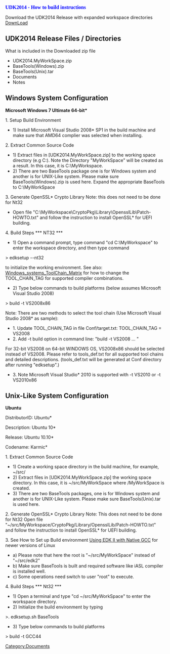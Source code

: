 {{UDK2014}}
<span style="font-size: 12.0pt; text-align: center; font-family: Verdana; color: blue; font-weight: bold; font-style: normal">
UDK2014 - How to build instructions </span>

Download the UDK2014 Release with expanded workspace directories [http://sourceforge.net/projects/edk2/files/UDK2014_Releases/UDK2014/UDK2014.Complete.MyWorkSpace.zip/download DownLoad]


== UDK2014 Release Files / Directories == 
What is included in the Downloaded zip file
* UDK2014.MyWorkSpace.zip
* BaseTools(Windows).zip
* BaseTools(Unix).tar
* Documents
* Notes

== Windows System Configuration ==
'''Microsoft Windows 7 Ultimate 64-bit*'''

1.  Setup Build Environment
*    1)  Install Microsoft Visual Studio 2008* SP1 in the build machine and make        sure that AMD64 complier was selected when installing.
2.  Extract Common Source Code
*    1) Extract files in [UDK2014.MyWorkSpace.zip]  to the working space directory (e.g C:). Note the         Directory "MyWorkSpace" will be created as a result. In this case, it is C:\MyWorkspace. 
*    2) There are two BaseTools package one is for Windows system and another is for UNIX-Like system.        Please make sure BaseTools(Windows).zip is used here. Expand the appropriate        BaseTools to C:\MyWorkSpace
3.  Generate OpenSSL* Crypto Library Note: this does not need to be done for Nt32
*        Open file "C:\MyWorkspace\CryptoPkg\Library\OpensslLib\Patch-HOWTO.txt" and follow the instruction to install OpenSSL* for UEFI building.
4.  Build Steps   *** NT32 ***
*    1)  Open a command prompt, type command "cd C:\MyWorkspace" to enter the         workspace directory, and then type command 
>        edksetup --nt32

to initialize the  working environment. See also: [[Windows_systems_ToolChain_Matrix]] for how to change the TOOL_CHAIN_TAG for supported compiler combinations.


*    2)  Type below commands to build platforms (below assumes Microsoft Visual Studio 2008)
>        build -t VS2008x86 

Note: There are two methods to select the tool chain (Use Microsoft Visual Studio 2008*
as sample):
* 1. Update TOOL_CHAIN_TAG in file Conf/target.txt: TOOL_CHAIN_TAG = VS2008
* 2. Add -t build option in command line: "build -t VS2008 ... "
For 32-bit VS2008 on 64-bit WINDOWS OS, VS2008x86 should be selected instead of VS2008.
Please refer to tools_def.txt for all supported tool chains and detailed descriptions.
(tools_def.txt will be generated at Conf directory after running "edksetup".)
* 3. Note Microsoft Visual Studio* 2010 is supported with -t VS2010 or -t VS2010x86

== Unix-Like System Configuration ==
'''Ubuntu'''

DistributorID: Ubuntu*

Description:   Ubuntu 10*

Release:       Ubuntu 10.10*

Codename:      Karmic*

1.  Extract Common Source Code
*    1)  Create a working space directory in the build machine, for example, ~/src/
*    2)  Extract files in [UDK2014.MyWorkSpace.zip] the working space directory.         In this case, it is ~/src/MyWorkSpace where /MyWorkSpace is created.
*    3)  There are two BaseTools packages, one is for Windows system and another is for         UNIX-Like system. Please make sure BaseTools(Unix).tar is used here.

2.  Generate OpenSSL* Crypto Library Note: This does not need to be done for Nt32       Open file "~/src/MyWorkspace/CryptoPkg/Library/OpensslLib/Patch-HOWTO.txt"       and follow the instruction to install OpenSSL* for UEFI building.

3. See How to Set up Build environment [[Using EDK II with Native GCC]] for newer versions of Linux
*        a) Please note that here the root is "~/src/MyWorkSpace" instead            of "~/src/edk2"
*        b) Make sure BaseTools is built and required software like iASL compiler           is installed well.
*        c) Some operations need switch to user "root" to execute.

4.  Build Steps  *** Nt32 ***
*    1)  Open a terminal and type "cd ~/src/MyWorkSpace" to enter the workspace         directory.
*    2)  Initialize the build environment by typing 

>. edksetup.sh BaseTools

*    3)  Type below commands to build platforms

>        build -t GCC44

[[Category:Documents]]